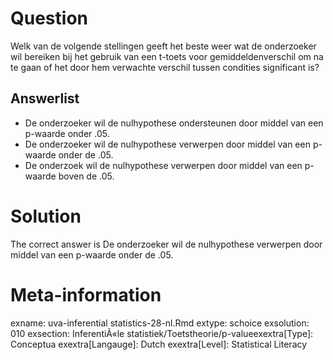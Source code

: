 Question
========

Welk van de volgende stellingen geeft het beste weer wat de onderzoeker wil bereiken bij het gebruik van een t-toets voor gemiddeldenverschil om na te gaan of het door hem verwachte verschil tussen condities significant is? 

Answerlist
----------
* De onderzoeker wil de nulhypothese ondersteunen door middel van een p-waarde onder .05.
* De onderzoeker wil de nulhypothese verwerpen door middel van een p-waarde onder de .05.
* De onderzoek wil de nulhypothese verwerpen door middel van een p-waarde boven de .05.

Solution
========

The correct answer is  De onderzoeker wil de nulhypothese verwerpen door middel van een p-waarde onder de .05. 

Meta-information
================
exname: uva-inferential statistics-28-nl.Rmd 
extype: schoice 
exsolution: 010 
exsection: InferentiÃ«le statistiek/Toetstheorie/p-valueexextra[Type]: Conceptua
exextra[Langauge]: Dutch 
exextra[Level]: Statistical Literacy
